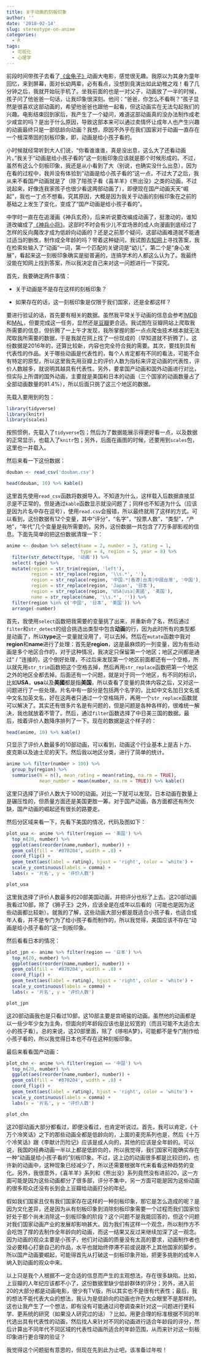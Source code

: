 ```yaml
---
title: 关于动画的刻板印象
author: ''
date: '2018-02-14'
slug: stereotype-on-anime
categories:
  - R
tags:
  - 可视化
  - 心理学
---
```


前段时间带孩子去看了[《金龟子》](https://movie.douban.com/subject/27605297/)动画大电影，感觉很无趣。我原以为其身为童年回忆，来到屏幕，面对长幼两辈，必有看点，没想到竟演出如此幼稚之戏！看了几分钟之后，我就开始玩手机了。坐我前面的也是一对父子，动画放了一半的时候，孩子问了他爸爸一句话，让我印象很深刻。他问：“爸爸，你怎么不看啊？”孩子显然是很喜欢这部动画的，希望他爸爸也跟他一起看，但这动画实在无法勾起我们的兴趣。电影结束回到家后，我产生了一个疑问，难道这部动画真的没办法制作成老少咸宜的吗？是出于什么原因，导致这部本来可以通过卖情怀让成年人也产生兴趣的动画最终只是一部低龄向动画？我想，原因不外乎在我们国家对于动画一直存在一个根深蒂固的刻板印象，即，动画是给小孩子看的。

小时候就经常听到大人们说，“你看谁谁谁，真是没出息，这么大了还看动画片。”我关于“动画是给小孩子看的”这一刻板印象应该就是那个时候形成的。不过，虽然有这么个刻板印象，我还是从小看到了大（别说，也确实没什么出息），因为在看的过程中，我并没有体验到“动画是给小孩子看的”这一点，不过大了之后，我从来不看国产动画就是了（除了陪孩子看《喜羊羊》《熊出没》之类的动画，不过说起来，好像连我家孩子也很少看这两部动画了），即便现在国产动画天天“崛起”，我也一丁点不想看。究其原因，大概是因为我关于动画的刻板印象在之前的基础之上发生了变化，变成了“国产动画是给小孩子看的”。

中学时一直在在追漫画《神兵玄奇》，后来听说要改编成动画了，挺激动的，谁知道改编成了[《神兵小将》](https://movie.douban.com/subject/22735528/)。这部时不时会有少儿不宜场景的成人向漫画到底经过了怎样的反向魔改才成为低龄向动画的？还是之前那个疑问，这部动画难道就不能通过适当的删改，制作成全年龄的吗？带着这种疑问，我试图去[知网](http://www.cnki.net/)上寻找答案，我在检索处输入了“动画”一词，第一个匹配的关键词是“幼儿”，第二个是“身心发展”，看起来这一刻板印象确实是挺普遍的，连搞学术的人都这么认为了。我最终没能在知网上找到答案，所以我决定自己来对这一问题进行一下探究。

首先，我要确定两件事情：

 - 关于动画是不是存在这样的刻板印象？
 
 - 如果存在的话，这一刻板印象是仅限于我们国家，还是全都这样？

要进行验证的话，首先要有相关的数据。虽然我平常关于动画的信息会参考[IMDB](http://www.imdb.com/)和[MAL](https://myanimelist.net/)，但要完成这一任务，显然还是[豆瓣](https://www.douban.com/)更合适。我试图在豆瓣网站上爬取我所需要的信息，但折腾了一上午才发现，我所掌握的那一点点爬虫技术根本就无法爬取我所需要的数据，于是我就在网上找了一份现成的（早知道就不折腾了）。这份数据是2016年的，还算比较新，内容也完全符合我的需要。其次，要找到具有代表性的作品。关于哪些动画是代表性的，每个人肯定都有不同的看法，可能不会有特定的原型，所以这里我先用豆瓣上的评价人数为指标来评定动画的代表性，评价人数越多，就说明其越具有代表性。另外，要拿国产动画和国外动画进行对比，但实际上所谓的国外动画，主要就是美国和日本的动画（三个国家的动画数量占了全部动画数量的81.4%），所以后面只挑了这三个地区的数据。

先载入要用到的包：

```r
library(tidyverse)
library(knitr)
library(scales)
```

按照惯例，先载入了`tidyverse`包；然后为了数据能展示得更好看一点，以及数据的正常显示，也载入了`knitr`包；另外，后面在画图的时候，还要用到`scales`包，这里也一并载入。

然后来看一下这份数据：

```r
douban <- read_csv('douban.csv')

head(douban, 10) %>% kable()
```

这里首先使用`read_csv`函数将数据导入。不知道为什么，这样载入后数据直接显示是不正常的，但是通过`kable`函数显示就没问题了；同样也不知道为什么（应该是因为片名中存在逗号），使用`read.csv`会报错，所以最终就用了这样的方式。可以看到，这份数据有12个变量，其中“评分”，“名字”，“投票人数”，“类型”，“产地”，“年代”几个变量是我所需要的。另外，这份数据一共包含了7万多部影视的信息。下面先简单的把这份数据清理一下：

```r
anime <- douban %>% select(name = 2, number = 3, rating = 1, 
                           type = 4, region = 5, year = 8) %>% 
  filter(str_detect(type, '动画')) %>%
  select(-type) %>% 
  mutate(region = str_trim(region, 'left'), 
         region = str_replace(region, '\\s.*', ''),
         region = str_replace(region, '中国.*|香港|台湾|中國台灣', '中国'),
         region = str_replace(region, 'Japan', '日本'),
         region = str_replace(region, 'USA|usa|美國', '美国'), 
         name = str_replace(name, '\\s.*', '')) %>% 
  filter(region %in% c('中国', '日本', '美国')) %>% 
  arrange(-number)
```

首先，我使用`select`函数把我需要的变量挑了出来，并重新命了名，然后通过`filter`和`str_detect`的组合挑选出类型中包含**动画**的行，因为此时所有的类型都是动画了，所以**type**这一变量就没用了，可以去掉。然后在`mutate`函数中我对**region**和**name**进行了处理：首先是**region**，这是最麻烦的一列变量，因为有些动画是多个地区合作的，对于这种情况，我决定只保留第一个地区；地区之间都是通过“ / ”连接的，这个倒好处理，不过后来发现第一个地区前面都还有一个空格，所以就先用`str_trim`函数把这个空格去掉，然后再用`str_replace`函数把第一个地区之外的地区全都去掉。后面还有一个问题，就是对于同一个地区，有不同的标识，比如**USA**，**usa**以及**美國**都是指**美国**，所以查看了变量的具体内容之后，又对这一问题进行了一些处理。片名中有一部分是包括两个名字的，比如中文名加日文名或中文名加英文名，好在这两者只通过一个空格隔开，再用一个`str_replace`函数就可以解决了。其实还有很多片名是有问题的，但是问题是各种各样的，很难统一解决，我也就放着不管了。然后，通过`filter`函数选择了中日美三国的数据。最后，按着评价人数降序排列了一下。现在的数据是这个样子的：

```r
head(anime, 10) %>% kable()
```

只显示了评价人数最多的10部动画，可以看到，动画这个行业基本上是吉卜力、皮克斯以及迪士尼的天下。然后我以地区分类，进行了简单的统计。

```r
anime %>% filter(number > 100) %>% 
  group_by(region) %>% 
  summarise(N = n(), mean_rating = mean(rating, na.rm = TRUE), 
            mean_number = mean(number, na.rm = TRUE)) %>% kable()
```

这里只选择了评价人数大于100的动画。对比一下就可以发现，日本动画在数量上是碾压性的，但质量方面还是美国更胜一筹。对于国产动画，各方面都还有所欠缺，国产动画的崛起还有很长的路要走。

然后分区域来看一下，先看下美国的情况，代码及图如下：

```r
plot_usa <- anime %>% filter(region == '美国') %>% 
  top_n(20, number) %>% 
  ggplot(aes(reorder(name,number), number)) + 
  geom_col(fill = '#870204', width = .8) + 
  coord_flip() + 
  geom_text(aes(label = rating), hjust = 'right', color = 'white') + 
  scale_y_continuous(labels = comma) + 
  labs(x = '片名', y = '评价人数')
```

```r
plot_usa
```

这里我选择了评价人数最多的20部美国动画，并把评分也标了上去。这20部动画我看过10部，除了《狮子王》之外，应该全是在成年以后看的（可能也是因为这些动画都比较新）。就我的了解，这些动画大部分都是既适合小孩子看，也适合成年人看，并不是专门为了给小孩子看而制作的，所以我觉得，美国应该不存在“动画是给小孩子看的”这一刻板印象。

然后看看日本的情况：

```r
plot_jpn <- anime %>% filter(region == '日本') %>% 
  top_n(20, number) %>% 
  ggplot(aes(reorder(name,number), number)) + 
  geom_col(fill = '#870204', width = .8) + 
  coord_flip() + 
  geom_text(aes(label = rating), hjust = 'right', color = 'white') + 
  scale_y_continuous(labels = comma) + 
  labs(x = '片名', y = '评价人数')
```

```r
plot_jpn
```

这20部动画我也是只看过10部，这10部主要是宫崎骏的动画。虽然他的动画都是以一些少年少女为主角，但面向的年龄段应该也是比较宽的（而且可能不太适合太小的孩子看）。总的来说，这20部里面，除了《哆啦A梦》，可能都不是专门制作给小孩子看的，所以我觉得日本也不存在这种刻板印象。

最后来看看国产动画：

```r
plot_chn <- anime %>% filter(region == '中国') %>% 
  top_n(20, number) %>% 
  ggplot(aes(reorder(name,number), number)) + 
  geom_col(fill = '#870204', width = .8) + 
  coord_flip() + 
  geom_text(aes(label = rating), hjust = 'right', color = 'white') + 
  scale_y_continuous(labels = comma) + 
  labs(x = '片名', y = '评价人数')
```

```r
plot_chn
```

这20部动画大部分都看过，即便没看过，也肯定听说过。首先，我可以肯定，《十万个冷笑话》之下的那些动画全都是低龄向的，上面的麦兜系列也是，然后《十万个冷笑话》跟《李献计历险记》应该是成人向的，其他的应该是全年龄的。可以说，我国的经典动画一半以上都是低龄向的，所以我觉得，我们国家可能确实存在一种“动画是给小孩子看的”刻板印象。不过，这上边的动画很多都是比较旧的，也许新的动画中，这种现象已经减少了，所以还需要根据年代来看看这种趋势的变化。另外，我很意外，《喜羊羊》系列和《熊出没》系列竟然没有进前20，这一方面可能是因为这些动画都分了很多部，评分不集中，另一方面可能是因为这些动画的很多观众还没有长到会上豆瓣给动画打分的年纪。

假如我们国家且仅有我们国家存在这样的一种刻板印象，那它是怎么造成的呢？是因为文化差异，还是因为从有刻板印象到消除刻板印象需要一个过程而我们国家恰好处于那个尚未消除这一刻板印象的阶段？这个问题不是我能回答的，但这个问题对我们国家动画产业的发展却影响甚大。因为我们有这样一个观念，所以制作方不会吃饱了撑的去制作全年龄向的动画，而这一结果又反过来继续加深了这一观念。因为动画的观众主要是小孩子，他们对动画的质量没有太高的要求，动画制作者也没必要精心打磨自己的作品，水平也就始终停滞不前或说跟不上其他国家的脚步。所以国产动画要崛起，可能得首先从打破这一刻板印象开始，把更多挑剔的成年人纳入到动画的观众中来。

以上只是我个人根据不一定合适的信息而产生的主观想法，存在很多缺陷。比如，上豆瓣的人年纪应该都不小了，这份数据里缺少低龄群体的评分；另外，进入前20的大部分都是动画电影，很少有TV版，所以其实也不是很有代表性；最后，我的想法不能代表大众的想法，我认为是低龄向的动画也许在大众眼里不是那样的。这也让我产生了一个想法，即有没有可能通过问卷调查来针对这一问题进行更科学、更系统的研究（如果没人研究过的话）？比如，用更合理的标准根据不同的年代选出具有代表性的动画，然后找人来针对不同的动画进行适合年龄段的评分，然后计算出不同年代不同区域的代表性动画所适合的年龄范围，从而来针对这一刻板印象进行更合理的验证？

我觉得这个问题挺有意思的，但现在先到此为止吧，该准备过年啦！
